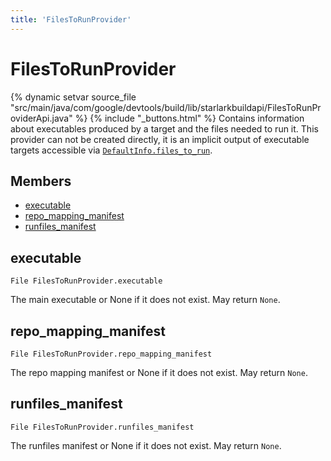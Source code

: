 ```yaml
---
title: 'FilesToRunProvider'
---
```


# FilesToRunProvider

{% dynamic setvar source_file "src/main/java/com/google/devtools/build/lib/starlarkbuildapi/FilesToRunProviderApi.java" %}
{% include "\_buttons.html" %}
Contains information about executables produced by a target and the files needed to run it. This provider can not be created directly, it is an implicit output of executable targets accessible via [`DefaultInfo.files_to_run`](../providers/DefaultInfo.html#files_to_run).

## Members

- [executable](#executable)
- [repo_mapping_manifest](#repo_mapping_manifest)
- [runfiles_manifest](#runfiles_manifest)

## executable

``` rule-signature
File FilesToRunProvider.executable
```

The main executable or None if it does not exist.
May return `None`.

## repo_mapping_manifest

``` rule-signature
File FilesToRunProvider.repo_mapping_manifest
```

The repo mapping manifest or None if it does not exist.
May return `None`.

## runfiles_manifest

``` rule-signature
File FilesToRunProvider.runfiles_manifest
```

The runfiles manifest or None if it does not exist.
May return `None`.
